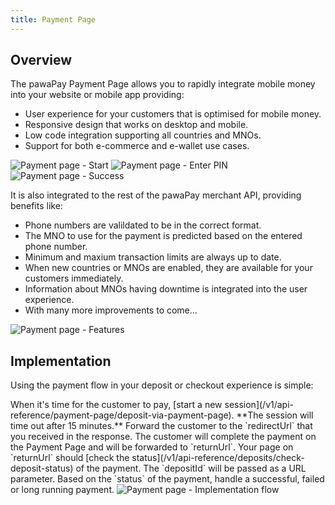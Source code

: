 ```yaml
---
title: Payment Page
---
```

    
## Overview

The pawaPay Payment Page allows you to rapidly integrate mobile money into your website or mobile app providing:
* User experience for your customers that is optimised for mobile money.
* Responsive design that works on desktop and mobile.
* Low code integration supporting all countries and MNOs.
* Support for both e-commerce and e-wallet use cases.

<Steps>
    <Step title="Enter details">
        <Frame>
            <img class="screenshot" src="/images/payment_page_enter_details.png" alt="Payment page - Start" />
        </Frame>
    </Step>
    <Step title="Authorise the payment">
        <Frame>
            <img class="screenshot" src="/images/payment_page_auth.png" alt="Payment page - Enter PIN" />
        </Frame>
    </Step>
    <Step title="All done">
        <Frame>
            <img class="screenshot" src="/images/payment_page_done.png" alt="Payment page - Success" />
        </Frame>
    </Step>
</Steps>

It is also integrated to the rest of the pawaPay merchant API, providing benefits like:
* Phone numbers are valildated to be in the correct format.
* The MNO to use for the payment is predicted based on the entered phone number.
* Minimum and maxium transaction limits are always up to date.
* When new countries or MNOs are enabled, they are available for your customers immediately.
* Information about MNOs having downtime is integrated into the user experience.
* With many more improvements to come...

<Frame>
    <img class="screenshot" src="/images/payment_page_features.png" alt="Payment page - Features" />
</Frame>

## Implementation

Using the payment flow in your deposit or checkout experience is simple:

<Steps>
    <Step title="Start the session">
        When it's time for the customer to pay, [start a new session](/v1/api-reference/payment-page/deposit-via-payment-page). **The session will time out after 15 minutes.**
    </Step>
    <Step title="Forward the customer">
        Forward the customer to the `redirectUrl` that you received in the response. 
    </Step>
    <Step title="Wait for them to return">
        The customer will complete the payment on the Payment Page and will be forwarded to `returnUrl`.
    </Step>
    <Step title="Verify the payment status">
        Your page on `returnUrl` should [check the status](/v1/api-reference/deposits/check-deposit-status) of the payment. The `depositId` will be passed as a URL parameter.
    </Step>
    <Step title="Handle accordingly">
        Based on the `status` of the payment, handle a successful, failed or long running payment.
        <Frame>
            <img class="screenshot" src="/images/payment_page_flow.png" alt="Payment page - Implementation flow" />
        </Frame>
    </Step>
</Steps>